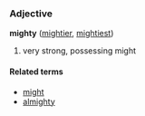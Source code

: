 ===Adjective===
'''mighty''' ([[mightier]], [[mightiest]])

# very strong, possessing might

====Related terms====
*[[might]]
*[[almighty]]